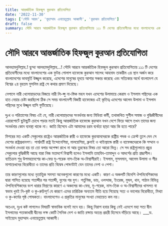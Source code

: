 ```yaml
---
title: আন্তর্জাতিক হিফজুল কুরআন প্রতিযোগিতা
date: '2022-11-30'
tags: ['সৌদি আরব', 'মুহাম্মাদ এনায়েতুল্লাহ আব্বাসী', 'কুরআন প্রতিযোগিতা']
draft: false
summary: সৌদি আরবে আন্তর্জাতিক হিফজুল কুরআন প্রতিযোগিতায় ১১১ টি দেশের প্রতিযোগীদের মধ্যে বাংলাদেশের এক ফুটন্ত গোলাপ হাফেজে কুরআন সালেহ আহমাদ তাকরীম ৩য় স্থান অর্জন করে বাংলাদেশের ভাবমূর্তি উজ্জ্বল করেছে
---
```


# সৌদি আরবে আন্তর্জাতিক হিফজুল কুরআন প্রতিযোগিতা

আলহামদুলিল্লাহ.! ছুম্মা আলহামদুলিল্লাহ...!
সৌদি আরবে আন্তর্জাতিক হিফজুল কুরআন প্রতিযোগিতায় ১১১ টি দেশের প্রতিযোগীদের মধ্যে বাংলাদেশের এক ফুটন্ত গোলাপ হাফেজে কুরআন সালেহ আহমাদ তাকরীম ৩য় স্থান অর্জন করে বাংলাদেশের ভাবমূর্তি উজ্জ্বল করেছে, এদেশের মানুষের হৃদয়ে আশার সঞ্চার করেছে এবং সত্যিকার অর্থে বাংলাদেশ যে বিশ্বের ২য় বৃহত্তম মুসলিম রাষ্ট্র সে কথার প্রমাণ দিয়েছে।

নেপালে নারী খেলোয়াড়দের বিজয়ে নারী লি-প্সু না-স্তিক মহল যখন এদেশের উলামায়ে কেরাম ও ইসলাম পন্থিদের এক হাত নেয়ার চেষ্টা করছিলো ঠিক সে সময় বাংলাদেশী বিজয়ী হাফেজের এই কৃতিত্ব এদেশের আলেম উলামা ও ইসলাম পন্থিদের মুখে উজ্জ্বল হাসি ফুটিয়েছে।

দুঃখ ও পরিতাপের বিষয় এই যে, নারী খেলোয়াড়দের সংবর্ধনার জন্য মিডিয়া কর্মী, তথাকথিত সুশীল সমাজ ও বুদ্ধিজীবীদের এয়ারপোর্টে ছুটাছুটি চোখে পড়ার মতই কিন্তু আন্তর্জাতিক হাফেজে কুরআন যখন দেশে ফিরে আসে তখন তাদের জন্য সংবর্ধনার কোন ব্যবস্থা থাকে না। জাতি হিসেবে এটা আমাদের চরম ব্যর্থতা ছাড়া আর কি হতে পারে?

মিশরের মত একটি সেক্যুলার রাষ্ট্রেও আন্তর্জাতিক ক্বারী ও হাফেজে কুরআনদেরকে রাষ্ট্রীয় পদক ও ক্রেস্ট তুলে দেন সে দেশের রাষ্ট্রপ্রধানগণ।
পার্শ্ববর্তী রাষ্ট্র ইন্দোনেশিয়া, মালয়েশিয়া, ব্রুনাই ও থাইল্যান্ডে ক্বারী ও হাফেজদেরকে কি সম্মান ও সংবর্ধনা দেওয়া হয় তা তো বলার অপেক্ষা রাখে না আর তুরস্কের বিষয় তো আরো ভিন্ন। সে সব রাষ্ট্রগুলোতে প্রচুর সেক্যুলার বুদ্ধিজীবী আছে যারা নিজ মতাদর্শে বিশ্বাসী হলেও ইসলামি তাহযিব-তামাদ্দুন ও আদর্শের প্রতি  শ্রদ্ধাশীল। ব্যতিক্রম শুধু উপমহাদেশের কা-ফের মু-শরেক নাস-তিক অ-বিশ্বাসীরাই। ইসলাম, মুসলমান, আলেম উলামা ও পীর মাশায়েখদের বিরোধীতা ও তাদের প্রতি বিদ্বেষ পোষণটাই যেন তাদের নেশা ও পেশা।

তার কারণগুলোর মধ্যে নৃতাত্ত্বিক সমস্যা অনেকগুলো কারণের মধ্যে একটি। কারণ এ অঞ্চলটি বিদেশি ঔপনিবেশিকদের দ্বারা শাসিত হয়েছে শতাব্দীর পর শতাব্দী, যুগের পর যুগ। পর্তুগিজ, ডাচ, ওলন্দাজ, ইংরেজ, মুঘল, খান, পাঠান বিভিন্ন ঔপনিবেশিকদের বংশ ধারার মিশ্রণের কারণে এ অঞ্চলের কা-ফের, মু-শরেক, নাস-তিক ও অ-বিশ্বাসীদের খাসলত বা স্বভাব খুবই নি-কৃষ্ট ও কু-রুচিপূর্ণ যে কারণে এদের চারিত্রিক অন্যতম নীতি হয়ে গিয়েছে সত্য ও ভালোর বিরোধীতা, মিথ্যা ও কু-কর্মের পৃষ্ঠ পোষকতা। বাংলাদেশেও এ প্রকৃতির মানুষের সংখ্যা নেহায়েত কম নয়।

অতএব, দুঃখ কষ্ট লাগলেও বিষয়টি স্বাভাবিক বলেই মনে হয়। কিন্তু নিরাশ হবার কিছু নেই এদেশে মহা সত্য দ্বীন ইসলামের পতাকাধারী দ্বীনের লক্ষ কোটি সৈনিক দেশ ও জাতি রক্ষায় অতন্দ্র প্রহরী হিসেবে দাঁড়িয়ে আছে।
___ড. সাইয়্যেদ মুহাম্মাদ এনায়েতুল্লাহ আব্বাসী।
